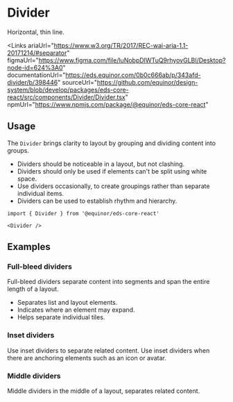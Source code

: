 
# Divider
Horizontal, thin line.

<Links 
    ariaUrl="https://www.w3.org/TR/2017/REC-wai-aria-1.1-20171214/#separator"
    figmaUrl="https://www.figma.com/file/luNobpDIWTuQ9rhyovGLBI/Desktop?node-id=624%3A0"
    documentationUrl="https://eds.equinor.com/0b0c666ab/p/343afd-divider/b/398446"
    sourceUrl="https://github.com/equinor/design-system/blob/develop/packages/eds-core-react/src/components/Divider/Divider.tsx"
    npmUrl="https://www.npmjs.com/package/@equinor/eds-core-react"
></Links>

<Story id="data-display-divider--introduction"/>
<PropsTable />

## Usage

The `Divider` brings clarity to layout by grouping and dividing content into groups. <br />
 <ul>
    <li>Dividers should be noticeable in a layout, but not clashing.</li>
    <li>Dividers should only be used if elements can't be split using white space.</li>
    <li>Use dividers occasionally, to create groupings rather than separate individual items.</li>
    <li>Dividers can be used to establish rhythm and hierarchy.</li>
  </ul>

  ```tsx
import { Divider } from '@equinor/eds-core-react'

<Divider />
```

## Examples

### Full-bleed dividers

Full-bleed dividers separate content into segments and span the entire length of a layout.
<ul>
  <li>Separates list and layout elements.</li>
  <li>Indicates where an element may expand.</li>
  <li>Helps separate individual tiles.</li>
</ul>
<Story id="data-display-divider--full-bleed"/>

### Inset dividers

Use inset dividers to separate related content. 
Use inset dividers when there are anchoring elements such as an icon or avatar.

<Story id="data-display-divider--inset"/>

### Middle dividers

Middle dividers in the middle of a layout, separates related content.

<Story id="data-display-divider--middle" />
